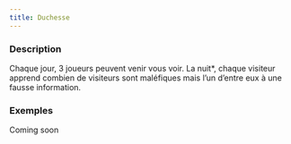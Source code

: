 ```yaml
---
title: Duchesse
---
```



<Fabled DUCHESSE header />

### Description

Chaque jour, 3 joueurs peuvent venir vous voir. La nuit*, chaque visiteur apprend combien de visiteurs sont maléfiques mais l’un d’entre eux à une fausse information.

### Exemples

Coming soon